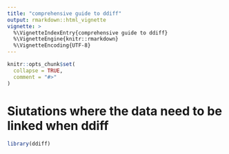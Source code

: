 ```yaml
---
title: "comprehensive guide to ddiff"
output: rmarkdown::html_vignette
vignette: >
  %\VignetteIndexEntry{comprehensive guide to ddiff}
  %\VignetteEngine{knitr::rmarkdown}
  %\VignetteEncoding{UTF-8}
---
```


```r
knitr::opts_chunk$set(
  collapse = TRUE,
  comment = "#>"
)
```

# Siutations where the data need to be linked when ddiff
```r
library(ddiff)
```
